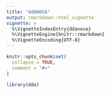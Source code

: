 ```yaml
---
title: "ddANOVA"
output: rmarkdown::html_vignette
vignette: >
  %\VignetteIndexEntry{ddanova}
  %\VignetteEngine{knitr::rmarkdown}
  %\VignetteEncoding{UTF-8}
---
```


```r
knitr::opts_chunk$set(
  collapse = TRUE,
  comment = "#>"
)
```

```r
library(dda)
```
